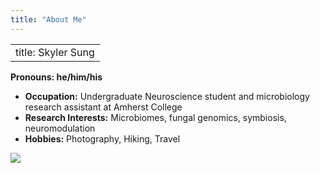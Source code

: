 ```yaml
---
title: "About Me"
---
```


---
title: Skyler Sung
---
__Pronouns: he/him/his__


- __Occupation:__ Undergraduate Neuroscience student and microbiology research assistant at Amherst College
- __Research Interests:__ Microbiomes, fungal genomics, symbiosis, neuromodulation
- __Hobbies:__ Photography, Hiking, Travel



![](Scholastics_2020.jpeg)
